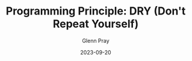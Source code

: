 ---
title: "Programming Principle: DRY (Don't Repeat Yourself)"
short_title: DRY (Don't Repeat Yourself)
date: 2023-09-20
description: Pass by reference and pass by value are two different ways in which data can be passed or assign.
author: Glenn Pray
tag: "Software Engineering"
---